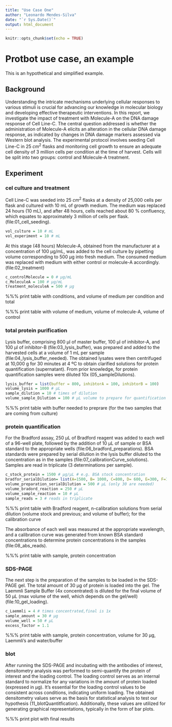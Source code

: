 ```yaml
---
title: "Use Case One"
author: "Leonardo Mendes-Silva"
date: "`r Sys.Date()`"
output: html_document
---
```


```r
knitr::opts_chunk$set(echo = TRUE)
```

# Protbot use case, an example

This is an hypothetical and simplified example.

## Background

Understanding the intricate mechanisms underlying cellular responses to various stimuli is crucial for advancing our knowledge in molecular biology and developing effective therapeutic interventions. In this report, we investigate the impact of treatment with Molecule-A on the DNA damage response of Cell Line-C. The central question addressed is whether the administration of Molecule-A elicits an alteration in the cellular DNA damage response, as indicated by changes in DNA damage markers assessed via Western blot analysis.
The experimental protocol involves seeding Cell Line-C in 25 $cm^2$ flasks and monitoring cell growth to ensure an adequate cell density of 3 million cells per condition at the time of harvest. Cells will be split into two groups: control and Molecule-A treatment.

## Experiment

### cel culture and treatment
Cell Line-C was seeded into 25 $cm^2$ flasks at a density of 25,000 cells per flask and cultured with 10 mL of growth medium. The medium was replaced 24 hours (10 mL), and after 48 hours, cells reached about 80 % confluency, which equates to approximately  3 million of cells per flask.  (file:01_cell_seeding). 

```r
vol_culture = 10 # mL
vol_experiment = 10 # mL
```

At this stage (48 hours) Molecule-A, obtained from the manufacturer at a concentration of 100 µg/mL, was added to the cell culture by pipetting volume corresponding to 500 µg into fresh medium. The consumed medium was replaced with medium with either control or molecule-A accordingly. (file:02_treatment)

```r
c_controlMolecule = 0 # µg/mL
c_MoleculeA = 100 # µg/mL
treatment_moleculeA = 500 # µg
```

%%% print table with conditions, and volume of medium  per condition and total

%%% print table with volume of medium, volume of molecule-A, volume of control

### total protein purification

Lysis buffer, comprising 800 µl of master buffer, 100 µl of inhibitor-A, and 100 µl of inhibitor-B (file:03_lysis_buffer), was prepared and added to the harvested cells at a volume of 1 mL per sample (file:04_lysis_buffer_needed). The obtained lysates were then centrifuged at 10,000 g for 30 minutes at 4 ºC to obtain clarified solutions for protein quantification (supernatant). From prior knowledge, for protein quantification samples were diluted 10x (05_sampleDilutions).
```r
lysis_buffer = list(buffer = 800, inhibtorA = 100, inhibtorB = 100)
volume_lysis = 1000 # µL
sample_dilution = 10 # times of dilution
volume_sample_Dilution = 100 # µL volume to prepare for quantification (30 µL will be used)
```

%%% print table with buffer needed to preprare (for the two samples that are coming from culture) 

### protein quantification

For the Bradford assay, 250 µL of Bradford reagent was added to each well of a 96-well plate, followed by the addition of 10 µL of sample or BSA standard to the appropriate wells (file:06_bradford_preparations). BSA standards were prepared by serial dilution in the lysis buffer diluted to the concentration as in the samples (file:07_calibrationCurve_solutions). Samples are read in triplicate (3 determinations per sample).

```r
c_stock_protein = 1500 # µg/µL # e.g. BSA stock concentration
bradfor_serialDilution= list(A=1500, B= 1000, C=800, D= 600, E=300, F=150, G=0) # in amount µg of protein
volume_preparation_serialDilution = 500 # µL (only 30 are needed)
volume_bradord_reaction = 250 # µL
volume_sample_reaction = 10 # µL
sample_reads = 3 # reads in triplicate
```

%%% print table with Bradford reagent, n-calibration solutions from serial dilution (volume stock and previous; and volume of buffer); for the calibration curve

The absorbance of each well was measured at the appropriate wavelength, and a calibration curve was generated from known BSA standard concentrations to determine protein concentrations in the samples (file:08_abs_reads).

%%% print table with sample, protein concentration

### SDS-PAGE

The next step is the preparation of the samples to be loaded in the SDS-PAGE gel. The total amount of 30 µg of protein is loaded into the gel. The Laemmli Sample Buffer (4x concentrated) is diluted for the final volume of 50 µL (max volume of the well, which depends on the gel/well) (file:10_gel_loading). 

```r
c_Laemmli = 4 # times concentrated,final is 1x
sample_amount = 30 # µg
volume_well = 50 # µL
excess_factor = 1.1
```

%%% print table with sample, protein concentration, volume for 30 µg, Laemmli's and water/buffer


### blot

After running the SDS-PAGE and incubating with the antibodies of interest, densitometry analysis was performed to semi-quantify the protein of interest and the loading control. The loading control serves as an internal standard to normalize for any variations in the amount of protein loaded (expressed in µg). It's essential for the loading control values to be consistent across conditions, indicating uniform loading. The obtained densitometry values serve as the basis for statistical analysis to test our hypothesis (11_blotQuantitfication). Additionally, these values are utilized for generating graphical representations, typically in the form of bar plots. 

%%% print plot with final results 
